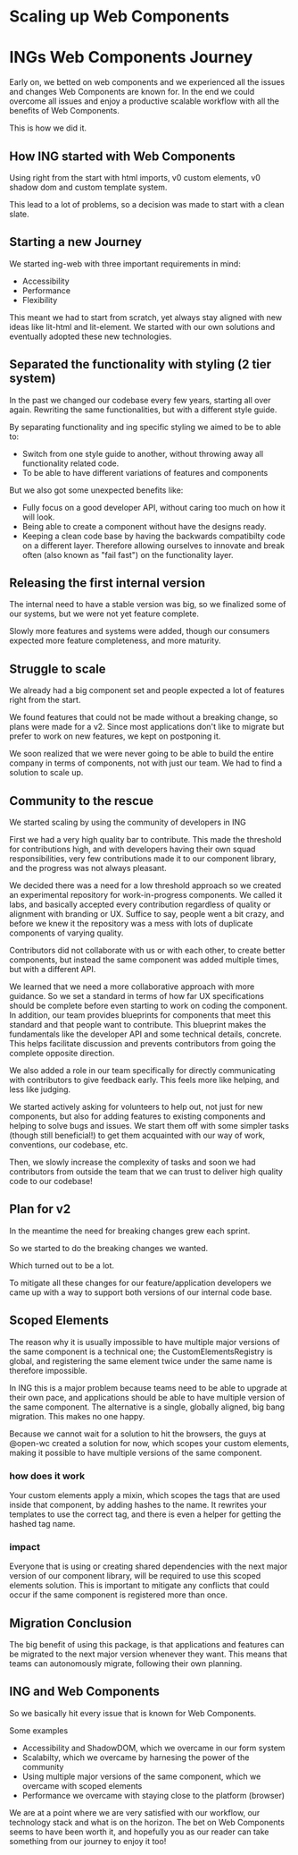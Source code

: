 
<Meta title="Intro/Journey" />

# Scaling up Web Components

# INGs Web Components Journey

Early on, we betted on web components and we experienced all the issues and changes Web Components are known for. In the end we could overcome all issues and enjoy a productive scalable workflow with all the benefits of Web Components.

This is how we did it.

## How ING started with Web Components

Using right from the start with html imports, v0 custom elements, v0 shadow dom and custom template system.

This lead to a lot of problems, so a decision was made to start with a clean slate.

## Starting a new Journey

We started ing-web with three important requirements in mind:

- Accessibility
- Performance
- Flexibility

This meant we had to start from scratch, yet always stay aligned with new ideas like lit-html and lit-element.
We started with our own solutions and eventually adopted these new technologies.

## Separated the functionality with styling (2 tier system)

In the past we changed our codebase every few years, starting all over again. Rewriting the same functionalities, but with a different style guide.

By separating functionality and ing specific styling we aimed to be to able to:

- Switch from one style guide to another, without throwing away all functionality related code.
- To be able to have different variations of features and components

But we also got some unexpected benefits like:

- Fully focus on a good developer API, without caring too much on how it will look.
- Being able to create a component without have the designs ready.
- Keeping a clean code base by having the backwards compatibilty code on a different layer. Therefore allowing ourselves to innovate and break often (also known as "fail fast") on the functionality layer.

## Releasing the first internal version

The internal need to have a stable version was big, so we finalized some of our systems, but we were not yet feature complete.

Slowly more features and systems were added, though our consumers expected more feature completeness, and more maturity.

## Struggle to scale

We already had a big component set and people expected a lot of features right from the start.

We found features that could not be made without a breaking change, so plans were made for a v2. Since most applications don't like to migrate but prefer to work on new features, we kept on postponing it.

We soon realized that we were never going to be able to build the entire company in terms of components, not with just our team.
We had to find a solution to scale up.

## Community to the rescue

We started scaling by using the community of developers in ING

First we had a very high quality bar to contribute. This made the threshold for contributions high, and with developers having their own squad responsibilities, very few contributions made it to our component library, and the progress was not always pleasant.

We decided there was a need for a low threshold approach so we created an experimental repository for work-in-progress components.
We called it labs, and basically accepted every contribution regardless of quality or alignment with branding or UX.
Suffice to say, people went a bit crazy, and before we knew it the repository was a mess with lots of duplicate components of varying quality.

Contributors did not collaborate with us or with each other, to create better components, but instead the same component was added multiple times, but with a different API.

We learned that we need a more collaborative approach with more guidance.
So we set a standard in terms of how far UX specifications should be complete before even starting to work on coding the component.
In addition, our team provides blueprints for components that meet this standard and that people want to contribute.
This blueprint makes the fundamentals like the developer API and some technical details, concrete.
This helps facilitate discussion and prevents contributors from going the complete opposite direction.

We also added a role in our team specifically for directly communicating with contributors to give feedback early. This feels more like helping, and less like judging.

We started actively asking for volunteers to help out, not just for new components, but also for adding features to existing components and helping to solve bugs and issues. We start them off with some simpler tasks (though still beneficial!) to get them acquainted with our way of work, conventions, our codebase, etc.

Then, we slowly increase the complexity of tasks and soon we had contributors from outside the team that we can trust to deliver high quality code to our codebase!

## Plan for v2

In the meantime the need for breaking changes grew each sprint.

So we started to do the breaking changes we wanted.

Which turned out to be a lot.

To mitigate all these changes for our feature/application developers we came up with a way to support both versions of our internal code base.

## Scoped Elements

The reason why it is usually impossible to have multiple major versions of the same component is a technical one; the CustomElementsRegistry is global, and registering the same element twice under the same name is therefore impossible.

In ING this is a major problem because teams need to be able to upgrade at their own pace, and applications should be able to have multiple version of the same component. The alternative is a single, globally aligned, big bang migration. This makes no one happy.

Because we cannot wait for a solution to hit the browsers, the guys at @open-wc created a solution for now, which scopes your custom elements, making it possible to have multiple versions of the same component.

### how does it work

Your custom elements apply a mixin, which scopes the tags that are used inside that component, by adding hashes to the name. It rewrites your templates to use the correct tag, and there is even a helper for getting the hashed tag name.

### impact

Everyone that is using or creating shared dependencies with the next major version of our component library, will be required to use this scoped elements solution. This is important to mitigate any conflicts that could occur if the same component is registered more than once.

## Migration Conclusion

The big benefit of using this package, is that applications and features can be migrated to the next major version whenever they want. This means that teams can autonomously migrate, following their own planning.

## ING and Web Components

So we basically hit every issue that is known for Web Components.

Some examples

- Accessibility and ShadowDOM, which we overcame in our form system
- Scalabilty, which we overcame by harnesing the power of the community
- Using multiple major versions of the same component, which we overcame with scoped elements
- Performance we overcame with staying close to the platform (browser)

We are at a point where we are very satisfied with our workflow, our technology stack and what is on the horizon.
The bet on Web Components seems to have been worth it, and hopefully you as our reader can take something from our journey to enjoy it too!

